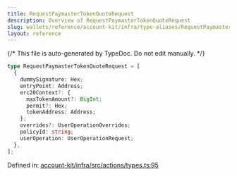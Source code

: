 ```yaml
---
title: RequestPaymasterTokenQuoteRequest
description: Overview of RequestPaymasterTokenQuoteRequest
slug: wallets/reference/account-kit/infra/type-aliases/RequestPaymasterTokenQuoteRequest
layout: reference
---
```


{/* This file is auto-generated by TypeDoc. Do not edit manually. */}

```ts
type RequestPaymasterTokenQuoteRequest = [
  {
    dummySignature: Hex;
    entryPoint: Address;
    erc20Context?: {
      maxTokenAmount?: BigInt;
      permit?: Hex;
      tokenAddress: Address;
    };
    overrides?: UserOperationOverrides;
    policyId: string;
    userOperation: UserOperationRequest;
  },
];
```

Defined in: [account-kit/infra/src/actions/types.ts:95](https://github.com/alchemyplatform/aa-sdk/blob/dc58c113ff1eeb06d4b3f76c505cbbaad47db8fc/account-kit/infra/src/actions/types.ts#L95)
